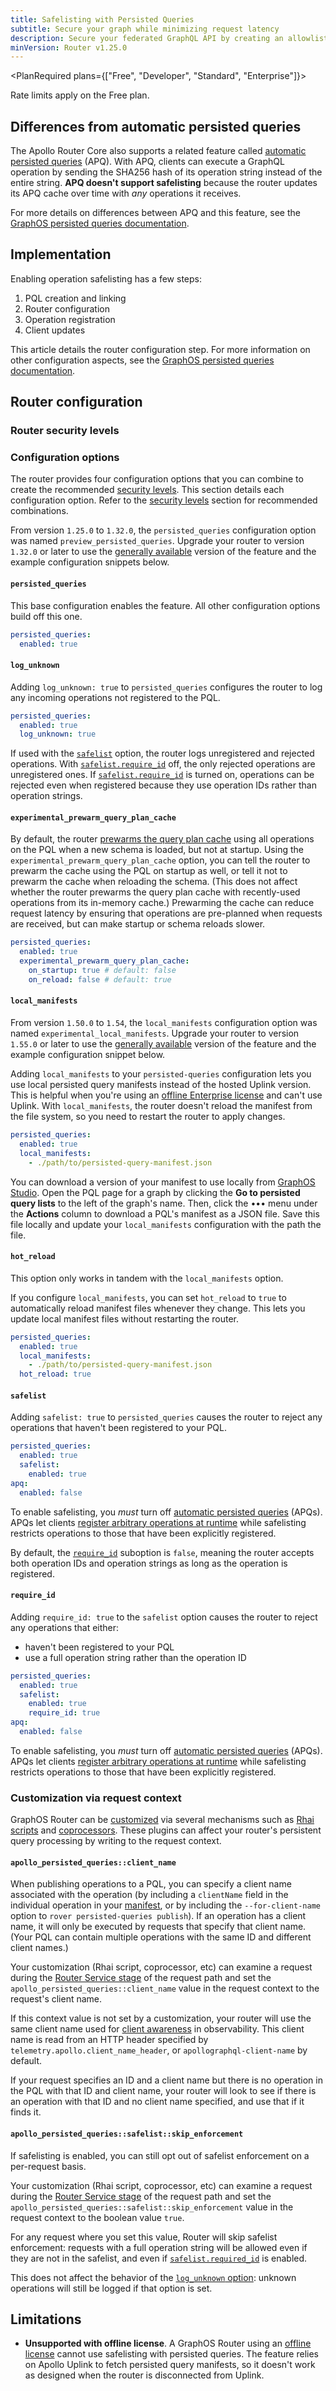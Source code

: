 ```yaml
---
title: Safelisting with Persisted Queries
subtitle: Secure your graph while minimizing request latency
description: Secure your federated GraphQL API by creating an allowlist of trusted operations. Minimize request latency and enhance performance.
minVersion: Router v1.25.0
---
```


<PlanRequired plans={["Free", "Developer", "Standard", "Enterprise"]}>

Rate limits apply on the Free plan.

</PlanRequired>

<PQIntro />

## Differences from automatic persisted queries

The Apollo Router Core also supports a related feature called [automatic persisted queries](/router/configuration/in-memory-caching#caching-automatic-persisted-queries-apq) (APQ). With APQ, clients can execute a GraphQL operation by sending the SHA256 hash of its operation string instead of the entire string. **APQ doesn't support safelisting** because the router updates its APQ cache over time with _any_ operations it receives.

For more details on differences between APQ and this feature, see the [GraphOS persisted queries documentation](/graphos/operations/persisted-queries#differences-from-automatic-persisted-queries).

## Implementation

Enabling operation safelisting has a few steps:

1. PQL creation and linking
1. Router configuration
1. Operation registration
1. Client updates

This article details the router configuration step.
For more information on other configuration aspects, see the [GraphOS persisted queries documentation](/graphos/operations/persisted-queries).

## Router configuration

<PQRouterConfiguration />

### Router security levels

<PQSecurityLevels />

### Configuration options

The router provides four configuration options that you can combine to create the recommended [security levels](#router-security-levels). This section details each configuration option. Refer to the [security levels](#router-security-levels) section for recommended combinations.

<Note>

From version `1.25.0` to `1.32.0`, the `persisted_queries` configuration option was named `preview_persisted_queries`. Upgrade your router to version `1.32.0` or later to use the [generally available](/resources/product-launch-stages/#general-availability) version of the feature and the example configuration snippets below.

</Note>

#### `persisted_queries`

<MinVersionBadge version="Router v1.32.0" />

This base configuration enables the feature. All other configuration options build off this one.

```yaml title="router.yaml"
persisted_queries:
  enabled: true
```

#### `log_unknown`

<MinVersionBadge version="Router v1.32.0" />

Adding `log_unknown: true` to `persisted_queries` configures the router to log any incoming operations not registered to the PQL.

```yaml title="router.yaml"
persisted_queries:
  enabled: true
  log_unknown: true
```

If used with the [`safelist`](#safelist) option, the router logs unregistered and rejected operations. With [`safelist.require_id`](#require_id) off, the only rejected operations are unregistered ones. If [`safelist.require_id`](#require_id) is turned on, operations can be rejected even when registered because they use operation IDs rather than operation strings.

#### `experimental_prewarm_query_plan_cache`

<div className="flex flex-row items-start gap-2 mt-2">
  <MinVersionBadge version="Router v1.55.0" />
  <ExperimentalFeatureBadge />
</div>

By default, the router [prewarms the query plan cache](/router/configuration/in-memory-caching#cache-warm-up) using all operations on the PQL when a new schema is loaded, but not at startup. Using the `experimental_prewarm_query_plan_cache` option, you can tell the router to prewarm the cache using the PQL on startup as well, or tell it not to prewarm the cache when reloading the schema. (This does not affect whether the router prewarms the query plan cache with recently-used operations from its in-memory cache.) Prewarming the cache can reduce request latency by ensuring that operations are pre-planned when requests are received, but can make startup or schema reloads slower.

```yaml title="router.yaml"
persisted_queries:
  enabled: true
  experimental_prewarm_query_plan_cache:
    on_startup: true # default: false
    on_reload: false # default: true
```

#### `local_manifests`

<MinVersionBadge version="Router v1.55.0" />

<Note>

From version `1.50.0` to `1.54`, the `local_manifests` configuration option was named `experimental_local_manifests`. Upgrade your router to version `1.55.0` or later to use the [generally available](/resources/product-launch-stages/#general-availability) version of the feature and the example configuration snippet below.

</Note>

Adding `local_manifests` to your `persisted-queries` configuration lets you use local persisted query manifests instead of the hosted Uplink version. This is helpful when you're using an [offline Enterprise license](/graphos/routing/license/#offline-license) and can't use Uplink. With `local_manifests`, the router doesn't reload the manifest from the file system, so you need to restart the router to apply changes.

```yaml title="router.yaml"
persisted_queries:
  enabled: true
  local_manifests:
    - ./path/to/persisted-query-manifest.json
```

You can download a version of your manifest to use locally from [GraphOS Studio](https://studio.apollographql.com/?referrer=docs-content). Open the PQL page for a graph by clicking the **Go to persisted query lists** to the left of the graph's name. Then, click the ••• menu under the **Actions** column to download a PQL's manifest as a JSON file. Save this file locally and update your `local_manifests` configuration with the path the file.

#### `hot_reload`

<MinVersionBadge version="Router v2.1.0" />

<Note>

This option only works in tandem with the `local_manifests` option.

</Note>

If you configure `local_manifests`, you can set `hot_reload` to `true` to automatically reload manifest files whenever they change. This lets you update local manifest files without restarting the router.

```yaml title="router.yaml"
persisted_queries:
  enabled: true
  local_manifests:
    - ./path/to/persisted-query-manifest.json
  hot_reload: true
```

#### `safelist`

<MinVersionBadge version="Router v1.32.0" />

Adding `safelist: true` to `persisted_queries` causes the router to reject any operations that haven't been registered to your PQL.

```yaml title="router.yaml"
persisted_queries:
  enabled: true
  safelist:
    enabled: true
apq:
  enabled: false
```

<Note>

To enable safelisting, you _must_ turn off [automatic persisted queries](/router/configuration/in-memory-caching#caching-automatic-persisted-queries-apq) (APQs). APQs let clients [register arbitrary operations at runtime](/graphos/operations/persisted-queries/#differences-from-automatic-persisted-queries) while safelisting restricts operations to those that have been explicitly registered.

</Note>

By default, the [`require_id`](#require_id) suboption is `false`, meaning the router accepts both operation IDs and operation strings as long as the operation is registered.

#### `require_id`

<MinVersionBadge version="Router v1.32.0" />

Adding `require_id: true` to the `safelist` option causes the router to reject any operations that either:

- haven't been registered to your PQL
- use a full operation string rather than the operation ID

```yaml title="router.yaml"
persisted_queries:
  enabled: true
  safelist:
    enabled: true
    require_id: true
apq:
  enabled: false
```

<Note>

To enable safelisting, you _must_ turn off [automatic persisted queries](/router/configuration/in-memory-caching#caching-automatic-persisted-queries-apq) (APQs). APQs let clients [register arbitrary operations at runtime](/graphos/operations/persisted-queries/#differences-from-automatic-persisted-queries) while safelisting restricts operations to those that have been explicitly registered.

</Note>

### Customization via request context

GraphOS Router can be [customized](/graphos/routing/customization/overview) via several mechanisms such as [Rhai scripts](/graphos/routing/customization/rhai) and [coprocessors](/graphos/routing/customization/coprocessor). These plugins can affect your router's persistent query processing by writing to the request context.

#### `apollo_persisted_queries::client_name`

When publishing operations to a PQL, you can specify a client name associated with the operation (by including a `clientName` field in the individual operation in your [manifest](/graphos/platform/security/persisted-queries#per-operation-properties), or by including the `--for-client-name` option to `rover persisted-queries publish`). If an operation has a client name, it will only be executed by requests that specify that client name. (Your PQL can contain multiple operations with the same ID and different client names.)

Your customization (Rhai script, coprocessor, etc) can examine a request during the [Router Service stage](/graphos/routing/customization/overview#request-path) of the request path and set the `apollo_persisted_queries::client_name` value in the request context to the request's client name.

If this context value is not set by a customization, your router will use the same client name used for [client awareness](/graphos/routing/observability/client-awareness) in observability. This client name is read from an HTTP header specified by `telemetry.apollo.client_name_header`, or `apollographql-client-name` by default.

If your request specifies an ID and a client name but there is no operation in the PQL with that ID and client name, your router will look to see if there is an operation with that ID and no client name specified, and use that if it finds it.

#### `apollo_persisted_queries::safelist::skip_enforcement`

If safelisting is enabled, you can still opt out of safelist enforcement on a per-request basis.

Your customization (Rhai script, coprocessor, etc) can examine a request during the [Router Service stage](/graphos/routing/customization/overview#request-path) of the request path and set the `apollo_persisted_queries::safelist::skip_enforcement` value in the request context to the boolean value `true`.

For any request where you set this value, Router will skip safelist enforcement: requests with a full operation string will be allowed even if they are not in the safelist, and even if [`safelist.required_id`](#require_id) is enabled.

This does not affect the behavior of the [`log_unknown` option](#log_unknown): unknown operations will still be logged if that option is set.

## Limitations

- **Unsupported with offline license**. A GraphOS Router using an [offline license](/graphos/routing/license/#offline-license) cannot use safelisting with persisted queries. The feature relies on Apollo Uplink to fetch persisted query manifests, so it doesn't work as designed when the router is disconnected from Uplink.
